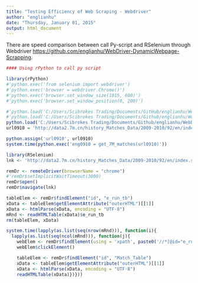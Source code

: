 ```yaml
---
title: "Testing Efficiency of Web Scraping - Webdriver"
author: "englianhu"
date: "Thursday, January 01, 2015"
output: html_document
---
```


There are speed comparison between call Py-script and RSelenium through Webdriver  <https://github.com/englianhu/WebDriver-DynamicWebpage-Scrapping>.

```r
#### Using rPython to call py script

library(rPython)
#'python.exec('from selenium import webdriver')
#'python.exec('browser = webdriver.Chrome()')
#'python.exec('browser.set_window_size(1015, 600)')
#'python.exec('browser.set_window_position(0, 200)')

#'python.load('C:/Users/Scibrokes Trading/Documents/GitHub/englianhu/WebDriver-DynamicWebpage-Scrapping/7M.py')
#'python.load('C:/Users/Scibrokes Trading/Documents/Github/englianhu/WebDriver-DynamicWebpage-Scrapping/NowGoal.py')
python.load('C:/Users/Scibrokes Trading/Documents/Github/englianhu/WebDriver-DynamicWebpage-Scrapping/Pymodel.py')
url0910 = 'http://data2.7m.cn/history_Matches_Data/2009-2010/92/en/index.shtml'

python.assign('url0910', url0910)
system.time(python.exec('eng0910 = get_7M_matches(url0910)'))
```

```r
library(RSelenium)
lnk <- 'http://data2.7m.cn/history_Matches_Data/2009-2010/92/en/index.shtml'

remDr <- remoteDriver(browserName = "chrome")
#'remDr$setImplicitWaitTimeout(3000)
remDr$open()
remDr$navigate(lnk)

tableElem <- remDr$findElement("id", "e_run_tb")
xData <- tableElem$getElementAttribute("outerHTML")[[1]]
xData <- htmlParse(xData, encoding = "UTF-8")
mRnd <- readHTMLTable(xData)$e_run_tb
rm(tableElem, xData)

system.time(lapply(as.list(seq(nrow(mRnd))), function(i){
  lapply(as.list(seq(ncol(mRnd))), function(j){
    webElem <- remDr$findElement(using = 'xpath', paste0('//*[@id="e_run_tb"]/tbody/tr[',i,']/td[',j,']'))
    webElem$clickElement()

    tableElem <- remDr$findElement("id", "Match_Table")
    xData <- tableElem$getElementAttribute("outerHTML")[[1]]
    xData <- htmlParse(xData, encoding = "UTF-8")
    readHTMLTable(xData)})}))
```

